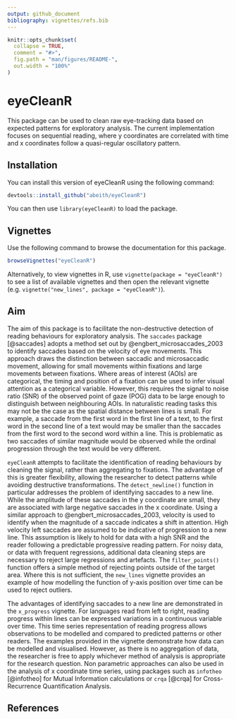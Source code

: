 ```yaml
---
output: github_document
bibliography: vignettes/refs.bib
---
```


<!-- README.md is generated from README.Rmd. Please edit that file -->

```r
knitr::opts_chunk$set(
  collapse = TRUE,
  comment = "#>",
  fig.path = "man/figures/README-",
  out.width = "100%"
)
```
# eyeCleanR

This package can be used to clean raw eye-tracking data based on expected patterns for exploratory analysis. The current implementation focuses on sequential reading, where y coordinates are correlated with time and x coordinates follow a quasi-regular oscillatory pattern.

## Installation

You can install this version of eyeCleanR using the following command:

``` r
devtools::install_github("abeith/eyeCleanR")
```

You can then use `library(eyeCleanR)` to load the package.

## Vignettes

Use the following command to browse the documentation for this package.

```r
browseVignettes("eyeCleanR")
```

Alternatively, to view vignettes in R, use `vignette(package = "eyeCleanR")` to see a list of available vignettes and then open the relevant vignette (e.g. `vignette("new_lines", package = "eyeCleanR")`).

## Aim

The aim of this package is to facilitate the non-destructive detection of reading behaviours for exploratory analysis. The `saccades` package [@saccades] adopts a method set out by @engbert_microsaccades_2003 to identify saccades based on the velocity of eye movements. This approach draws the distinction between saccadic and microsaccadic movement, allowing for small movements within fixations and large movements between fixations. Where areas of interest (AOIs) are categorical, the timing and position of a fixation can be used to infer visual attention as a categorical variable. However, this requires the signal to noise ratio (SNR) of the observed point of gaze (POG) data to be large enough to distinguish between neighbouring AOIs. In naturalistic reading tasks this may not be the case as the spatial distance between lines is small. For example, a saccade from the first word in the first line of a text, to the first word in the second line of a text would may be smaller than the saccades from the first word to the second word within a line. This is problematic as two saccades of similar magnitude would be observed while the ordinal progression through the text would be very different.

`eyeCleanR` attempts to facilitate the identification of reading behaviours by cleaning the signal, rather than aggregating to fixations. The advantage of this is greater flexibility, allowing the researcher to detect patterns while avoiding destructive transformations. The `detect_newline()` function in particular addresses the problem of identifying saccades to a new line. While the amplitude of these saccades in the y coordinate are small, they are associated with large negative saccades in the x coordinate. Using a similar approach to @engbert_microsaccades_2003, velocity is used to identify when the magnitude of a saccade indicates a shift in attention. High velocity left saccades are assumed to be indicative of progression to a new line. This assumption is likely to hold for data with a high SNR and the reader following a predictable progressive reading pattern. For noisy data, or data with frequent regressions, additional data cleaning steps are necessary to reject large regressions and artefacts. The `filter_points()` function offers a simple method of rejecting points outside of the target area. Where this is not sufficient, the `new_lines` vignette provides an example of how modelling the function of y-axis position over time can be used to reject outliers. 

The advantages of identifying saccades to a new line are demonstrated in the `x_progress` vignette. For languages read from left to right, reading progress within lines can be expressed variations in a continuous variable over time. This time series representation of reading progress allows observations to be modelled and compared to predicted patterns or other readers. The examples provided in the vignette demonstrate how data can be modelled and visualised. However, as there is no aggregation of data, the researcher is free to apply whichever method of analysis is appropriate for the research question. Non parametric approaches can also be used in the analysis of x coordinate time series, using packages such as `infotheo` [@infotheo] for Mutual Information calculations or `crqa` [@crqa] for Cross-Recurrence Quantification Analysis.

## References

